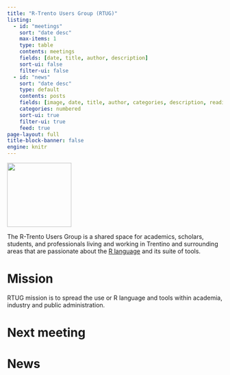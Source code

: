```yaml
---
title: "R-Trento Users Group (RTUG)"
listing:
  - id: "meetings"
    sort: "date desc"
    max-items: 1
    type: table
    contents: meetings
    fields: [date, title, author, description]
    sort-ui: false
    filter-ui: false
  - id: "news"
    sort: "date desc"
    type: default
    contents: posts
    fields: [image, date, title, author, categories, description, reading-time]
    categories: numbered
    sort-ui: true
    filter-ui: true
    feed: true
page-layout: full
title-block-banner: false
engine: knitr
---
```


::: {layout="[20,80]"}
::: {#second-column}
![](images/logo.png){width=150px}
:::
:::{#first-column}
The R-Trento Users Group is a shared space for academics, scholars, students, and professionals living and working in Trentino and surrounding areas that are passionate about the [R language](https://r-project.org) and its suite of tools.

# Mission

RTUG mission is to spread the use or R language and tools within academia, industry and public administration.
:::

:::


# Next meeting

:::{#meetings}
:::


# News

:::{#news}
:::